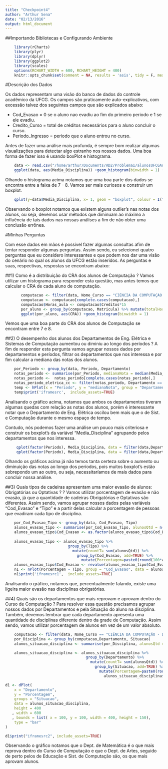 ```yaml
---
title: "Checkpoint4"
author: "Arthur Sena"
date: "02/13/2016"
output: html_document
---
```


##Importando Bibliotecas e Configurando Ambiente
```r
    library(rCharts)
    library(plyr)
    library(dplyr)
    library(ggplot2)
    library(scales)
    options(RCHART_WIDTH = 600, RCHART_HEIGHT = 400)
    knitr::opts_chunk$set(comment = NA, results = 'asis', tidy = F, message = F)
```

#Descrição dos Dados

Os dados representam uma visão do banco de dados do controle acadêmico da UFCG. Os campos são praticamente auto-explicativos, com excessão talvez dos seguintes campos que são explicados abaixo:

* Cod_Evasao = 0 se o aluno nao evadiu ao fim do primeiro periodo e 1 se ele evadiu.
* Credito_Curso = total de créditos necessários para o aluno concluir o curso.
* Periodo_Ingresso = periodo que o aluno entrou no curso.

Antes de fazer uma análise mais profunda, é sempre bom realizar algumas visualizações para detectar algo estranho nos nossos dados. Uma boa forma de fazer isso é usando boxPlot e histograma.

```r
    data <- read.csv("/home/arthur/Documents/AD2/Problema1/alunosUFCGAnon.csv")
    ggplot(data, aes(Media_Disciplina)) +geom_histogram(binwidth = 1) + scale_y_continuous(labels = comma)
```

Olhando o histograma acima notamos que uma boa parte dos dados se encontra entre a faixa de 7 - 8. Vamos ser mais curiosos e construir um boxplot.

```r
    qplot(y=data$Media_Disciplina, x= 1, geom = "boxplot", colour = I("#3366FF")) 
```

Observando o boxplot notamos que existem alguns outlier's nas notas dos alunos, ou seja, devemos usar métodos que diminuam ao máximo a influência de tais dados nas nossas análises a fim de não obter uma conclusão errônea.

#Minhas Perguntas 

Com esse dados em mãos é possível fazer algumas consultas afim de tentar responder algumas perguntas. Assim sendo, eu selecionei quatro perguntas que eu considero interessantes e que podem nos dar uma visão do cenário no qual os alunos da UFCG estão inseridos. As perguntas e suas, respectivas, respostas se encontram abaixo:

##1) Como é a distribuição do CRA dos alunos de Computação ?
Vamos utilizar um histograma para responder esta questão, mas antes temos que calcular o CRA de cada aluno de computação.

```r
       computacao <- filter(data, Nome_Curso == "CIÊNCIA DA COMPUTAÇÃO - D")
       computacao <- computacao[complete.cases(computacao),]
       computacao$Horas_aula <- computacao$Creditos*15
       por_aluno <- group_by(computacao, Matricula) %>% mutate(totalHoras = sum(Horas_aula)) %>% summarise(CRA = sum(Horas_aula*Media_Disciplina/totalHoras), Periodo_Ingresso = Periodo_Ingresso[1]) 
       ggplot(por_aluno, aes(CRA)) +geom_histogram(binwidth = 1)
```

Vemos que uma boa parte do CRA dos alunos de Computação se encontram entre 7 e 8.

##2) O desempenho dos alunos dos Departamentos de Eng. Elétrica e Sistemas de Computação aumentou ou diminiu ao longo dos períodos ?
A fim de responder esta pergunta vamos agrupar nossos dados por departamentos e períodos, filtrar os departamentos que nos interessa e por fim calcular a mediana das notas dos alunos. 

```r
    por_Periodo <- group_by(data, Periodo, Departamento)
    notas_periodo <- summarise(por_Periodo, medianaNota = median(Media_Disciplina, na.rm = T))
    notas_periodo <-  notas_periodo[complete.cases(notas_periodo),]
    notas_periodo_eletrica_cc <- filter(notas_periodo, Departamento == "UNID. ACAD. DE ENGENHARIA ELÉTRICA" | Departamento == "UNID. ACAD. DE SISTEMAS E COMPUTAÇÃO")
    temp <- hPlot(x = "Periodo", y = "medianaNota", group = "Departamento", data = notas_periodo_eletrica_cc)
    temp$print('iframesrc',  include_assets=TRUE)
```

Analisando o gráfico acima, notamos que ambos os departamentos tiveram algumas quedas com relação as notas dos alunos, porém é interessante notar que o Departamento de Eng. Elétrica oscilou bem mais que o de Sist. e Computação durante o mesmo espaço de tempo.  

Contudo, nós podemos fazer uma análise um pouco mais criteriosa e construir os boxplot's da variável "Media_Disciplina" agrupando pelos departamentos que nos interessa.

```r
     qplot(factor(Periodo), Media_Disciplina, data = filter(data,Departamento == "UNID. ACAD. DE SISTEMAS E COMPUTAÇÃO"), geom = "boxplot") + ggtitle("UNID. ACAD. DE SISTEMAS E COMPUTAÇÃO")+ theme(axis.text.x = element_text(angle = 45, hjust = 1))
     qplot(factor(Periodo), Media_Disciplina, data = filter(data,Departamento == "UNID. ACAD. DE ENGENHARIA ELÉTRICA"), geom = "boxplot") + ggtitle("UNID. ACAD. DE ENGENHARIA ELÉTRICA") + theme(axis.text.x = element_text(angle = 45, hjust = 1))
```

Olhando os gráficos acima já não temos tanta certeza sobre o aumento ou diminuição das notas ao longo dos períodos, pois muitos boxplot's estão sobrepondo um ao outro, ou seja, necessitaríamos de mais dados para concluir nossa análise.

##3) Quais tipos de cadeiras apresentam uma maior evasão de alunos: Obrigatórias ou Optativas ? ?
Vamos utilizar porcentagem de evasão e não evasão, já que a quantidade de cadeiras Obrigatórias e Optativas são diferentes. Assim sendo, vamos agrupar nossos dados pelas variáveis "Cod_Evasao" e "Tipo" e a partir delas calcular a porcentagem de pessoas que evadiram cada tipo de disciplina.

```r
    
    por_Cod_Evasao_Tipo <- group_by(data, Cod_Evasao, Tipo)
    alunos_evasao_tipo <- summarise(por_Cod_Evasao_Tipo, alunosQtd = n())
    alunos_evasao_tipo$Cod_Evasao <- as.factor(alunos_evasao_tipo$Cod_Evasao)
     
    alunos_evasao_tipo <- alunos_evasao_tipo %>%
                            group_by(Tipo) %>%
                              mutate(countT= sum(alunosQtd)) %>%
                                group_by(Cod_Evasao, add=TRUE) %>%
                                  mutate(Porcentagem=paste0(round(100*alunosQtd/countT,2)))
    alunos_evasao_tipo$Cod_Evasao <- revalue(alunos_evasao_tipo$Cod_Evasao, c("0"="Nao_Evadiu", "1"="Evadiu"))
    n1 <- nPlot(Porcentagem ~ Tipo, group = "Cod_Evasao", data = alunos_evasao_tipo, type = "multiBarChart")
    n1$print('iframesrc1',  include_assets=TRUE)
```

Analisando o gráfico, notamos que, percentualmente falando, existe uma ligeira maior evasão nas disciplinas obrigatórias. 

##4) Quais são os departamentos que mais reprovam e aprovam dentro do Curso de Computação ? 
Para resolver essa questão precisamos agrupar nossos dados por Departamentos e pela Situação do aluno na disciplina. Também, devemos lembrar que cada departamento apresenta uma quantidade de disciplinas diferente dentro da grade de Computação. Assim sendo, vamos utilizar porcentagem de alunos em vez de um valor absoluto.

```r
    computacao <- filter(data, Nome_Curso == "CIÊNCIA DA COMPUTAÇÃO - D")
    por_Disciplina <- group_by(computacao,Departamento, Situacao)
    alunos_situacao_disciplina <- summarise(por_Disciplina, alunosQtd = n())

    alunos_situacao_disciplina <- alunos_situacao_disciplina %>%
                                    group_by(Departamento) %>%
                                      mutate(countT= sum(alunosQtd)) %>%
                                        group_by(Situacao, add=TRUE) %>%
                                          mutate(Porcentagem=paste0(round(100*alunosQtd/countT,2)))
                                            alunos_situacao_disciplina$Porcentagem <-as.numeric(alunos_situacao_disciplina$Porcentagem)

d1 <- dPlot(
    x = "Departamento",
    y = "Porcentagem",
    groups = "Situacao",
    data = alunos_situacao_disciplina,
    height = 400
   , width = 600
   , bounds = list( x = 100, y = 100, width = 400, height = 150),
    type = "bar"
)

d1$print("iframesrc2", include_assets=TRUE)
```

Observando o gráfico notamos que o Dept. de Matemática é o que mais reprova dentro do Curso de Computação e que o Dept. de Artes, seguido de perto pelos de Educação e Sist. de Computação são, os que mais aprovam alunos.